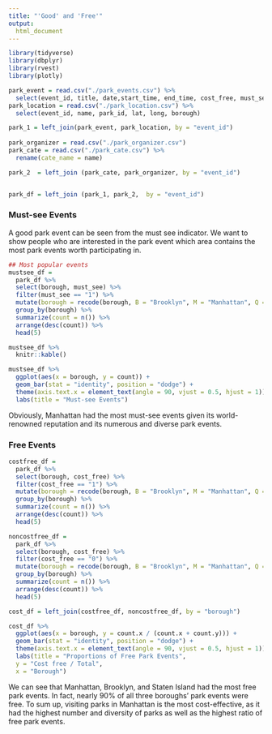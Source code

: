 ```yaml
---
title: "'Good' and 'Free'"
output: 
  html_document
---
```


```r
library(tidyverse)
library(dbplyr)
library(rvest)
library(plotly)
```



```r

park_event = read.csv("./park_events.csv") %>% 
  select(event_id, title, date,start_time, end_time, cost_free, must_see)
park_location = read.csv("./park_location.csv") %>% 
  select(event_id, name, park_id, lat, long, borough)

park_1 = left_join(park_event, park_location, by = "event_id") 
 
park_organizer = read.csv("./park_organizer.csv")
park_cate = read.csv("./park_cate.csv") %>% 
  rename(cate_name = name)

park_2  = left_join (park_cate, park_organizer, by = "event_id")


park_df = left_join (park_1, park_2,  by = "event_id")


```

### Must-see Events
A good park event can be seen from the must see indicator. We want to show people who are interested in the park event which area contains the most park events worth participating in.

```r
## Most popular events
mustsee_df =
  park_df %>% 
  select(borough, must_see) %>% 
  filter(must_see == "1") %>% 
  mutate(borough = recode(borough, B = "Brooklyn", M = "Manhattan", Q = "Queens", R = "State Island", X = "Bronx")) %>%
  group_by(borough) %>% 
  summarize(count = n()) %>% 
  arrange(desc(count)) %>% 
  head(5)

mustsee_df %>% 
  knitr::kable()

mustsee_df %>% 
  ggplot(aes(x = borough, y = count)) +
  geom_bar(stat = "identity", position = "dodge") +
  theme(axis.text.x = element_text(angle = 90, vjust = 0.5, hjust = 1)) +
  labs(title = "Must-see Events")
```

Obviously, Manhattan had the most must-see events given its world-renowned reputation and its numerous and diverse park events. 

### Free Events
```r
costfree_df =
  park_df %>% 
  select(borough, cost_free) %>% 
  filter(cost_free == "1") %>% 
  mutate(borough = recode(borough, B = "Brooklyn", M = "Manhattan", Q = "Queens", R = "State Island", X = "Bronx")) %>%
  group_by(borough) %>% 
  summarize(count = n()) %>% 
  arrange(desc(count)) %>% 
  head(5)

noncostfree_df = 
  park_df %>% 
  select(borough, cost_free) %>% 
  filter(cost_free == "0") %>%  
  mutate(borough = recode(borough, B = "Brooklyn", M = "Manhattan", Q = "Queens", R = "State Island", X = "Bronx")) %>%
  group_by(borough) %>% 
  summarize(count = n()) %>% 
  arrange(desc(count)) %>% 
  head(5)

cost_df = left_join(costfree_df, noncostfree_df, by = "borough")

cost_df %>% 
  ggplot(aes(x = borough, y = count.x / (count.x + count.y))) +
  geom_bar(stat = "identity", position = "dodge") +
  theme(axis.text.x = element_text(angle = 90, vjust = 0.5, hjust = 1)) +
  labs(title = "Proportions of Free Park Events",
  y = "Cost free / Total",
  x = "Borough")
```

We can see that Manhattan, Brooklyn, and Staten Island had the most free park events. In fact, nearly 90% of all three boroughs' park events were free. To sum up, visiting parks in Manhattan is the most cost-effective, as it had the highest number and diversity of parks as well as the highest ratio of free park events. 
